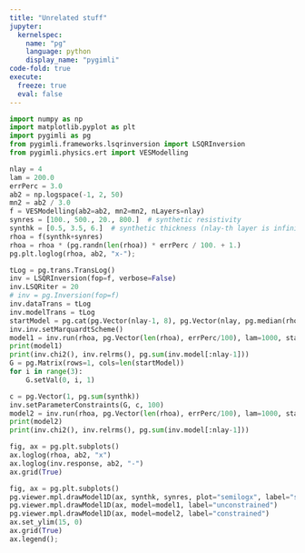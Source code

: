 ```yaml
---
title: "Unrelated stuff"
jupyter:
  kernelspec: 
    name: "pg"
    language: python
    display_name: "pygimli"
code-fold: true
execute: 
  freeze: true
  eval: false
---
```


```python
import numpy as np
import matplotlib.pyplot as plt
import pygimli as pg
from pygimli.frameworks.lsqrinversion import LSQRInversion
from pygimli.physics.ert import VESModelling
```

```python
nlay = 4
lam = 200.0
errPerc = 3.0
ab2 = np.logspace(-1, 2, 50)
mn2 = ab2 / 3.0
f = VESModelling(ab2=ab2, mn2=mn2, nLayers=nlay)
synres = [100., 500., 20., 800.]  # synthetic resistivity
synthk = [0.5, 3.5, 6.]  # synthetic thickness (nlay-th layer is infinite)
rhoa = f(synthk+synres)
rhoa = rhoa * (pg.randn(len(rhoa)) * errPerc / 100. + 1.)
pg.plt.loglog(rhoa, ab2, "x-");
```

```python
tLog = pg.trans.TransLog()
inv = LSQRInversion(fop=f, verbose=False)
inv.LSQRiter = 20
# inv = pg.Inversion(fop=f)
inv.dataTrans = tLog
inv.modelTrans = tLog
startModel = pg.cat(pg.Vector(nlay-1, 8), pg.Vector(nlay, pg.median(rhoa)))
inv.inv.setMarquardtScheme()
model1 = inv.run(rhoa, pg.Vector(len(rhoa), errPerc/100), lam=1000, startModel=startModel)
print(model1)
print(inv.chi2(), inv.relrms(), pg.sum(inv.model[:nlay-1]))
G = pg.Matrix(rows=1, cols=len(startModel))
for i in range(3):
    G.setVal(0, i, 1)

c = pg.Vector(1, pg.sum(synthk))
inv.setParameterConstraints(G, c, 100)
model2 = inv.run(rhoa, pg.Vector(len(rhoa), errPerc/100), lam=1000, startModel=startModel)
print(model2)
print(inv.chi2(), inv.relrms(), pg.sum(inv.model[:nlay-1]))
```

```python
fig, ax = pg.plt.subplots()
ax.loglog(rhoa, ab2, "x")
ax.loglog(inv.response, ab2, "-")
ax.grid(True)
```

```python
fig, ax = pg.plt.subplots()
pg.viewer.mpl.drawModel1D(ax, synthk, synres, plot="semilogx", label="synth")
pg.viewer.mpl.drawModel1D(ax, model=model1, label="unconstrained")
pg.viewer.mpl.drawModel1D(ax, model=model2, label="constrained")
ax.set_ylim(15, 0)
ax.grid(True)
ax.legend();
```
